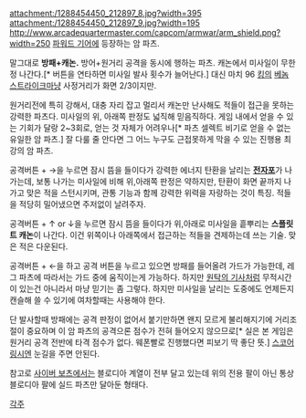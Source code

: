 attachment:/1288454450_212897_8.jpg?width=395 attachment:/1288454450_212897_9.jpg?width=195
http://www.arcadequartermaster.com/capcom/armwar/arm_shield.png?width=250
[[파워드 기어]]에 등장하는 암 파츠.

말그대로 '''방패+캐논.''' 방어+원거리 공격을 동시에 행하는 파츠. 캐논에서 미사일이 무한정 나간다.[* 버튼을 연타하면 미사일 발사 횟수가 늘어난다.] 대신 마치 96 [[킹]]의 [[베놈 스트라이크]]마냥 사정거리가 화면 2/3이지만.

원거리전에 특히 강해서, 대충 자리 잡고 멀리서 캐논만 난사해도 적들이 접근을 못하는 강력한 파츠다. 미사일의 위, 아래쪽 판정도 넓직해 믿음직하다. 게임 내에서 얻을 수 있는 기회가 달랑 2~3회로, 얻는 것 자체가 어려우나[* 파츠 셀렉트 비기로 얻을 수 없는 유일한 암 파츠.] 잘 다룰 줄 안다면 그 어느 누구도 근접못하게 막을 수 있는 진행용 최강의 암 파츠.

공격버튼 + →을 누르면 잠시 뜸을 들이다가 강력한 에너지 탄환을 날리는 '''[[전자포]]'''가 나가는데, 보통 나가는 미사일에 비해 위,아래쪽 판정은 약하지만, 탄환이 화면 끝까지 나가고 맞은 적을 스턴시키며, 관통 기능과 함께 강력한 위력을 자랑하는 것이 특징. 적들을 적당히 밀어냈으면 주저없이 날려주자.

공격버튼 + ↑ or ↓을 누르면 잠시 뜸을 들이다가 위,아래로 미사일을 흩뿌리는 '''스플릿트 캐논'''이 나간다. 이건 위쪽이나 아래쪽에서 접근하는 적들을 견제하는데 쓰는 기술. 맞은 적은 다운된다.

공격버튼 + ←을 하고 공격 버튼을 누르고 있으면 방패를 들어올려 가드가 가능한데, 레그 파츠에 따라서는 가드 중에 움직이는게 가능하다. 하지만 [[원탁의 기사]]처럼 무적시간이 있는건 아니라서 마냥 믿기는 좀 그렇다. 하지만 미사일을 날리는 도중에도 언제든지 캔슬해 쓸 수 있기에 여차할때는 사용해야 한다.

단 발사할때 방패에는 공격 판정이 없어서 붙기만하면 왠지 모르게 불리해지기에 거리조절이 중요하며 이 암 파츠의 공격으론 점수가 전혀 들어오지 않으므로[* 실은 본 게임은 원거리 공격 전반에 타격 점수가 없다. 웨폰빨로 진행했다면 피보기 딱 좋단 뜻.] [[스코어링]]시엔 눈길을 주면 안된다.

참고로 [[사이버 보츠]]에서는 블로디아 계열이 전부 달고 있는데 위의 전용 팔이 아닌 통상 블로디아 팔에 실드 파츠만 달아둔 형태다. 

[[각주]]

